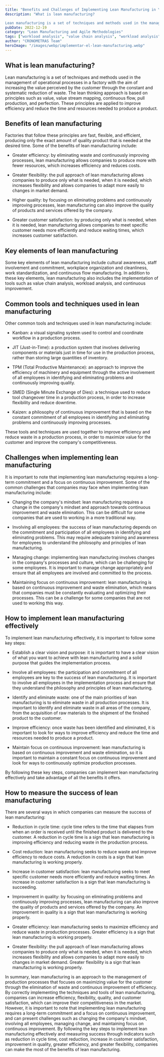 ```yaml
---
title: "Benefits and Challenges of Implementing Lean Manufacturing in Your Company"
description: "What is lean manufacturing?

Lean manufacturing is a set of techniques and methods used in the management of operational processes in a..."
pubDate: 2022-12-19
category: "Lean Manufacturing and Agile Methodologies"
tags: ["workload analysis", "value chain analysis", "workload analysis", "Applications of lean manufacturing in different sectors", "increase value perceived by the customer", "Increase in customer satisfaction", "increase in customer satisfaction", "benefits of lean manufacturing", "quality", "product quality", "mindset change", "quick tool changes", "Lean manufacturing success stories", "manufacturing cells", "Lean manufacturing certifications", "five S", "how to increase quality with lean manufacturing", "how to increase customer satisfaction with lean manufacturing", "how to implement lean manufacturing", "how to measure the success of lean manufacturing", "how to improve competitiveness with lean manufacturing", "how to improve efficiency with lean manufacturing", "how to reduce waste with lean manufacturing", "Lean manufacturing consultants", "visual control", "Lean culture", "Challenges of lean manufacturing", "Waste", "efficiency", "production efficiency", "key elements lean manufacturing", "eliminate waste", "work standardization", "Manufacturing", "continuous flow manufacturing", "lean philosophy", "Flexibility", "continuous flow", "value flow", "Future of lean manufacturing", "gemba walk", "operational process management", "Change management", "managing change", "heijunka", "lean manufacturing tools", "lean manufacturing tools and techniques", "Identify and eliminate waste", "Impact of lean manufacturing on industry 4.0", "Implementation of lean manufacturing", "implement lean manufacturing", "staff involvement", "staff involvement and commitment", "Involve employees", "involve employees", "jidoka", "JIT", "just-in-time (JIT)", "kaizen", "kanban", "Lean manufacturing", "cleanliness", "maintain focus on continuous improvement", "autonomous maintenance", "total productive maintenance (TPM)", "lean manufacturing", "value stream map", "value chain mapping", "greater efficiency", "greater operational efficiency", "greater flexibility", "greater productive flexibility", "Measuring the success of lean manufacturing", "measure success lean manufacturing", "Continuous improvement", "quality improvement", "Efficiency improvement", "process improvement", "Quality improvement", "improve process efficiency", "Improve efficiency", "lean manufacturing methods", "muda", "production leveling", "production optimization", "workplace organization", "workplace organization and cleanliness", "perfection", "poka-yoke", "principles of lean thinking", "lean thinking principles", "Operational processes", "pull production", "what is lean manufacturing", "Resources", "constant and systematic reduction of waste", "cost reduction", "Inventory reduction", "cycle time reduction", "Cycle time reduction", "reduction of time and resources needed to produce a product", "reduce waste", "Customer satisfaction", "cultural awareness", "single minute exchange of dies (SMED)", "pull systems", "Six Sigma", "SMED", "Software for lean manufacturing", "Takt time", "lean manufacturing techniques", "Production time", "TPM", "standardized work", "value", "value for the customer", "Advantages of lean manufacturing", "lean manufacturing advantages", "Vision and purpose", "clear vision and purpose"]
author: "CRONOMETRAS Team"
heroImage: "/images/webp/implementar-el-lean-manufacturing.webp"
---
```


## What is lean manufacturing?

Lean manufacturing is a set of techniques and methods used in the management of operational processes in a factory with the aim of increasing the value perceived by the customer through the constant and systematic reduction of waste. The lean thinking approach is based on principles such as value, value stream mapping, continuous flow, pull production, and perfection. These principles are applied to improve efficiency and reduce the time and resources needed to produce a product.

## Benefits of lean manufacturing

Factories that follow these principles are fast, flexible, and efficient, producing only the exact amount of quality product that is needed at the desired time. Some of the benefits of lean manufacturing include:

- Greater efficiency: by eliminating waste and continuously improving processes, lean manufacturing allows companies to produce more with fewer resources, which increases efficiency and reduces costs.

- Greater flexibility: the pull approach of lean manufacturing allows companies to produce only what is needed, when it is needed, which increases flexibility and allows companies to adapt more easily to changes in market demand.

- Higher quality: by focusing on eliminating problems and continuously improving processes, lean manufacturing can also improve the quality of products and services offered by the company.

- Greater customer satisfaction: by producing only what is needed, when it is needed, lean manufacturing allows companies to meet specific customer needs more efficiently and reduce waiting times, which increases customer satisfaction.

## Key elements of lean manufacturing

Some key elements of lean manufacturing include cultural awareness, staff involvement and commitment, workplace organization and cleanliness, work standardization, and continuous flow manufacturing. In addition to these key elements, lean manufacturing also includes the implementation of tools such as value chain analysis, workload analysis, and continuous improvement.

## Common tools and techniques used in lean manufacturing

Other common tools and techniques used in lean manufacturing include:

- Kanban: a visual signaling system used to control and coordinate workflow in a production process.

- JIT (Just-in-Time): a production system that involves delivering components or materials just in time for use in the production process, rather than storing large quantities of inventory.

- TPM (Total Productive Maintenance): an approach to improve the efficiency of machinery and equipment through the active involvement of all employees in identifying and eliminating problems and continuously improving quality.

- SMED (Single Minute Exchange of Dies): a technique used to reduce tool changeover time in a production process, in order to increase flexibility and reduce downtime.

- Kaizen: a philosophy of continuous improvement that is based on the constant commitment of all employees in identifying and eliminating problems and continuously improving processes.

These tools and techniques are used together to improve efficiency and reduce waste in a production process, in order to maximize value for the customer and improve the company's competitiveness.

## Challenges when implementing lean manufacturing

It is important to note that implementing lean manufacturing requires a long-term commitment and a focus on continuous improvement. Some of the common challenges that companies may face when implementing lean manufacturing include:

- Changing the company's mindset: lean manufacturing requires a change in the company's mindset and approach towards continuous improvement and waste elimination. This can be difficult for some companies that are used to working in a more traditional way.

- Involving all employees: the success of lean manufacturing depends on the commitment and participation of all employees in identifying and eliminating problems. This may require adequate training and awareness for employees to understand the philosophy and principles of lean manufacturing.

- Managing change: implementing lean manufacturing involves changes in the company's processes and culture, which can be challenging for some employees. It is important to manage change appropriately and ensure that all employees are involved and committed to the process.

- Maintaining focus on continuous improvement: lean manufacturing is based on continuous improvement and waste elimination, which means that companies must be constantly evaluating and optimizing their processes. This can be a challenge for some companies that are not used to working this way.

## How to implement lean manufacturing effectively

To implement lean manufacturing effectively, it is important to follow some key steps:

- Establish a clear vision and purpose: it is important to have a clear vision of what you want to achieve with lean manufacturing and a solid purpose that guides the implementation process.

- Involve all employees: the participation and commitment of all employees are key to the success of lean manufacturing. It is important to involve all employees in the implementation process and ensure that they understand the philosophy and principles of lean manufacturing.

- Identify and eliminate waste: one of the main priorities of lean manufacturing is to eliminate waste in all production processes. It is important to identify and eliminate waste in all areas of the company, from the acquisition of raw materials to the shipment of the finished product to the customer.

- Improve efficiency: once waste has been identified and eliminated, it is important to look for ways to improve efficiency and reduce the time and resources needed to produce a product.

- Maintain focus on continuous improvement: lean manufacturing is based on continuous improvement and waste elimination, so it is important to maintain a constant focus on continuous improvement and look for ways to continuously optimize production processes.

By following these key steps, companies can implement lean manufacturing effectively and take advantage of all the benefits it offers.

## How to measure the success of lean manufacturing

There are several ways in which companies can measure the success of lean manufacturing:

- Reduction in cycle time: cycle time refers to the time that elapses from when an order is received until the finished product is delivered to the customer. A reduction in cycle time is a sign that lean manufacturing is improving efficiency and reducing waste in the production process.

- Cost reduction: lean manufacturing seeks to reduce waste and improve efficiency to reduce costs. A reduction in costs is a sign that lean manufacturing is working properly.

- Increase in customer satisfaction: lean manufacturing seeks to meet specific customer needs more efficiently and reduce waiting times. An increase in customer satisfaction is a sign that lean manufacturing is succeeding.

- Improvement in quality: by focusing on eliminating problems and continuously improving processes, lean manufacturing can also improve the quality of products and services offered by the company. An improvement in quality is a sign that lean manufacturing is working properly.

- Greater efficiency: lean manufacturing seeks to maximize efficiency and reduce waste in production processes. Greater efficiency is a sign that lean manufacturing is working properly.

- Greater flexibility: the pull approach of lean manufacturing allows companies to produce only what is needed, when it is needed, which increases flexibility and allows companies to adapt more easily to changes in market demand. Greater flexibility is a sign that lean manufacturing is working properly.

In summary, lean manufacturing is an approach to the management of production processes that focuses on maximizing value for the customer through the elimination of waste and continuous improvement of efficiency. By correctly implementing the techniques and tools of lean manufacturing, companies can increase efficiency, flexibility, quality, and customer satisfaction, which can improve their competitiveness in the market. However, it is important to note that implementing lean manufacturing requires a long-term commitment and a focus on continuous improvement, and can present challenges such as changing the company's mindset, involving all employees, managing change, and maintaining focus on continuous improvement. By following the key steps to implement lean manufacturing effectively and measuring success through indicators such as reduction in cycle time, cost reduction, increase in customer satisfaction, improvement in quality, greater efficiency, and greater flexibility, companies can make the most of the benefits of lean manufacturing.
